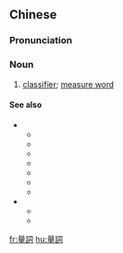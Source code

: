 {{also|量词}}
==Chinese==
{{zh-forms|s=量词}}

===Pronunciation===
{{zh-pron
|m=liàngcí
|c=loeng6 ci4
|cat=n
}}

===Noun===
{{zh-noun|mw=個}}

# [[classifier]]; [[measure word]]

====See also====
* {{zh-l|名量詞}}
** {{zh-l|個體量詞}}
** {{zh-l|集合量詞}}
** {{zh-l|度量衡量詞}}
** {{zh-l|不定量詞}}
** {{zh-l|準量詞}}
** {{zh-l|借用量詞}}
** {{zh-l|複合量詞}}
* {{zh-l|動量詞}}
** {{zh-l|耑用動量詞}}
** {{zh-l|借用動量詞}}

{{zh-cat|Grammar}}

[[fr:量詞]]
[[hu:量詞]]